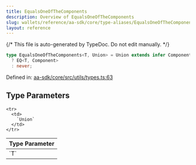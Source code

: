 ```yaml
---
title: EqualsOneOfTheComponents
description: Overview of EqualsOneOfTheComponents
slug: wallets/reference/aa-sdk/core/type-aliases/EqualsOneOfTheComponents
layout: reference
---
```


{/* This file is auto-generated by TypeDoc. Do not edit manually. */}

```ts
type EqualsOneOfTheComponents<T, Union> = Union extends infer Component
  ? EQ<T, Component>
  : never;
```

Defined in: [aa-sdk/core/src/utils/types.ts:63](https://github.com/alchemyplatform/aa-sdk/blob/17aad1f572375d42a06c7e3238078a88a435d459/aa-sdk/core/src/utils/types.ts#L63)

## Type Parameters

<table>
  <thead>
    <tr>
      <th align="left">Type Parameter</th>
    </tr>
  </thead>

  <tbody>
    <tr>
      <td>
        `T`
      </td>
    </tr>

    <tr>
      <td>
        `Union`
      </td>
    </tr>

  </tbody>
</table>
